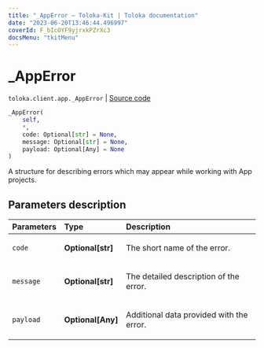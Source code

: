 ```yaml
---
title: "_AppError — Toloka-Kit | Toloka documentation"
date: "2023-06-20T13:46:44.496997"
coverId: F_bIcOYF9yjrxkPZrXc3
docsMenu: "tkitMenu"
---
```


# _AppError

`toloka.client.app._AppError` | [Source code](https://github.com/Toloka/toloka-kit/blob/v1.2.0/src/client/app/__init__.py#L20)

```python
_AppError(
    self,
    *,
    code: Optional[str] = None,
    message: Optional[str] = None,
    payload: Optional[Any] = None
)
```

A structure for describing errors which may appear while working with App projects.

## Parameters description

| Parameters | Type | Description |
| :----------| :----| :-----------|
`code`|**Optional\[str\]**|<p>The short name of the error.</p>
`message`|**Optional\[str\]**|<p>The detailed description of the error.</p>
`payload`|**Optional\[Any\]**|<p>Additional data provided with the error.</p>